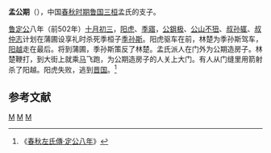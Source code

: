 {{模板:Infobox 先秦人物
|名称= 孟公期
|姓=姬
|氏=孟
|名=公期
|字=
|别名=
|别字=
|谥号=
|时代=春秋
|国家=[[鲁国|鲁国]] 
|出生=
|逝世日期=
|父=
}}
'''孟公期'''（{{bd|？||？||catIdx=M孟}}），中国[[春秋时期|春秋时期]][[鲁国|鲁国]][[三桓|三桓]]孟氏的支子。 

[[鲁定公|鲁定公]]八年（前502年）[[十月初三|十月初三]]，[[阳虎|阳虎]]、[[季寤|季寤]]，[[公鉏极|公鉏极]]、[[公山不狃|公山不狃]]、[[叔孙辄|叔孙辄]]、[[叔仲志|叔仲志]]计划在蒲圃设享礼时杀死季桓子[[季孙斯|季孙斯]]。阳虎驱车在前，林楚为季孙斯驾车，[[阳越|阳越]]走在最后。将到蒲圃，季孙斯策反了林楚。孟氏派人在门外为公期造房子。林楚鞭打，到大街上就乘[[马|马]]飞跑，为公期造房子的人关上大门。有人从门缝里用箭射杀了阳越。阳虎失败，逃到[[晋国|晋国]]。<ref>《[[s:春秋左氏傳/定公|春秋左氏傳·定公八年]]》</ref>

{{春秋人小作品}}

==参考文献==
<references/>
[[Category:鲁国人|M]]
[[Category:春秋战国政治人物|M]]
[[Category:春秋人|M]]